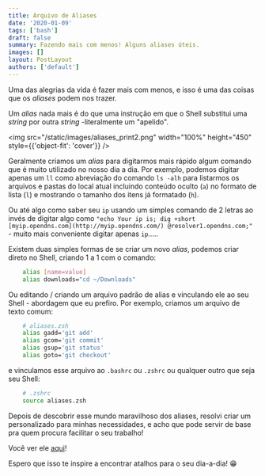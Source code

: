 ```yaml
---
title: Arquivo de Aliases
date: '2020-01-09'
tags: ['bash']
draft: false
summary: Fazendo mais com menos! Alguns aliases úteis.
images: []
layout: PostLayout
authors: ['default']
---
```


Uma das alegrias da vida é fazer mais com menos, e isso é uma das coisas que os *aliases* podem nos trazer.

Um *alias* nada mais é do que uma instrução em que o Shell substitui uma *string* por outra *string* -literalmente um "apelido".

<img src="/static/images/aliases_print2.png" width="100%" height="450" style={{'object-fit': 'cover'}} />

Geralmente criamos um *alias* para digitarmos mais rápido algum comando que é muito utilizado no nosso dia a dia. Por exemplo, podemos digitar apenas um `ll` como abreviação do comando `ls -alh` para listarmos os arquivos e pastas do local atual incluindo conteúdo oculto (`a`) no formato de lista (`l`) e mostrando o tamanho dos itens já formatado (`h`).

Ou até algo como saber seu `ip` usando um simples comando de 2 letras ao invés de digitar algo como `"echo Your ip is; dig +short [myip.opendns.com](http://myip.opendns.com/) @resolver1.opendns.com;"` - muito mais conveniente digitar apenas `ip`.....

Existem duas simples formas de se criar um novo *alias*, podemos criar direto no Shell, criando 1 a 1 com o comando:

```bash
    alias [name=value]
    alias downloads="cd ~/Downloads"
```

Ou editando / criando um arquivo padrão de alias e vinculando ele ao seu Shell - abordagem que eu prefiro. Por exemplo, criamos um arquivo de texto comum:

```bash
    # aliases.zsh
    alias gadd='git add'
    alias gcom='git commit'
    alias gsup='git status'
    alias goto='git checkout'

```

e vinculamos esse arquivo ao `.bashrc` ou `.zshrc` ou qualquer outro que seja seu Shell:

```bash
    # .zshrc
    source aliases.zsh
```

Depois de descobrir esse mundo maravilhoso dos aliases, resolvi criar um personalizado para minhas necessidades, e acho que pode servir de base pra quem procura facilitar o seu trabalho!

Você ver ele [aqui](https://gist.github.com/claudiojunior-me/a4d3d551978e44e612f5dcd496208691)!

Espero que isso te inspire a encontrar atalhos para o seu dia-a-dia! 😁

